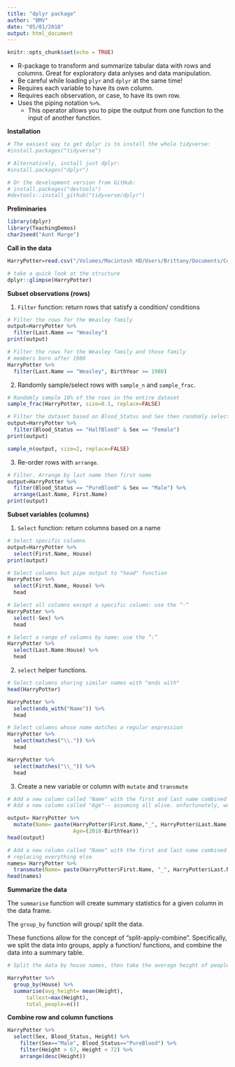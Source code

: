 ```yaml
---
title: "dplyr package"
author: "BMV"
date: "05/01/2018"
output: html_document
---
```


```r
knitr::opts_chunk$set(echo = TRUE)
```

* R-package to transform and summarize tabular data with rows and columns. Great for exploratory data anlyses and data manipulation.
* Be careful while loading `plyr` and `dplyr` at the same time!
* Requires each variable to have its own column.
* Requires each observation, or case, to have its own row.
* Uses the piping notation `%>%`.
    * This operator allows you to pipe the output from one function to the input of another function.

**Installation**
```r
# The easiest way to get dplyr is to install the whole tidyverse:
#install.packages("tidyverse")

# Alternatively, install just dplyr:
#install.packages("dplyr")

# Or the development version from GitHub:
# install.packages("devtools")
#devtools::install_github("tidyverse/dplyr")
```

**Preliminaries**
```r
library(dplyr)
library(TeachingDemos)
char2seed("Aunt Marge")
```

**Call in the data**
```r
HarryPotter=read.csv("/Volumes/Macintosh HD/Users/Brittany/Documents/ComputationalBiology/Bio381_ComputationalBiology/HarryPotter.csv", sep=",")

# take a quick look at the structure 
dplyr::glimpse(HarryPotter)
```

**Subset observations (rows)**

1. `Filter` function: return rows that satisfy a condition/ conditions
```r
# Filter the rows for the Weasley family
output=HarryPotter %>%
  filter(Last.Name == "Weasley")
print(output)

# Filter the rows for the Weasley family and those family
# members born after 1980
HarryPotter %>%
  filter(Last.Name == "Weasley", BirthYear >= 1980)
```

2. Randomly sample/select rows with `sample_n` and `sample_frac`.
```r
# Randomly sample 10% of the rows in the entire dataset
sample_frac(HarryPotter, size=0.1, replace=FALSE)

# Filter the dataset based on Blood_Status and Sex then randomly select three people
output=HarryPotter %>%
  filter(Blood_Status == "HalfBlood" & Sex == "Female")
print(output)

sample_n(output, size=2, replace=FALSE)
```

3. Re-order rows with `arrange`.
```r
# Filter. Arrange by last name then first name
output=HarryPotter %>%
  filter(Blood_Status == "PureBlood" & Sex == "Male") %>%
  arrange(Last.Name, First.Name)
print(output)
```

**Subset variables (columns)**

1. `Select` function: return columns based on a name
```r
# Select specific columns 
output=HarryPotter %>%
  select(First.Name, House)
print(output)

# Select columns but pipe output to "head" function
HarryPotter %>%
  select(First.Name, House) %>%
  head

# Select all columns except a specific column: use the “-“
HarryPotter %>%
  select(-Sex) %>%
  head

# Select a range of columns by name: use the “:”
HarryPotter %>%
  select(Last.Name:House) %>%
  head
```

2. `select` helper functions.
```r
# Select columns sharing similar names with "ends with"
head(HarryPotter)

HarryPotter %>%
  select(ends_with("Name")) %>%
  head

# Select columns whose name matches a regular expression
HarryPotter %>%
  select(matches("\\.")) %>%
  head

HarryPotter %>%
  select(matches("\\_")) %>%
  head
```

3. Create a new variable or column with `mutate` and `transmute`
```r
# Add a new column called "Name" with the first and last name combined
# Add a new column called "Age"-- assuming all alive. unfortunately, we know this isn't true :(

output= HarryPotter %>%
  mutate(Name= paste(HarryPotter$First.Name,"_", HarryPotter$Last.Name), 
                     Age=(2018-BirthYear))
head(output)

# Add a new column called "Name" with the first and last name combined
# replacing everything else
names= HarryPotter %>%
  transmute(Name= paste(HarryPotter$First.Name, "_", HarryPotter$Last.Name))
head(names)
```

**Summarize the data**

The `summarise` function will create summary statistics for a given column in the data frame.

The `group_by` function will group/ split the data.

These functions allow for the concept of "split-apply-combine".
Specifically, we split the data into groups, apply a function/ functions, and combine the data into a summary table.

```r
# Split the data by house names, then take the average height of people in those houses, find the maximum height, and provide the total number of observations of people providing data/house.

HarryPotter %>%
  group_by(House) %>%
  summarise(avg_height= mean(Height),
      tallest=max(Height),
      total_people=n())
```

**Combine row and column functions**

```r
HarryPotter %>% 
  select(Sex, Blood_Status, Height) %>%
    filter(Sex=="Male", Blood_Status=="PureBlood") %>% 
    filter(Height > 67, Height < 72) %>% 
    arrange(desc(Height))
```

